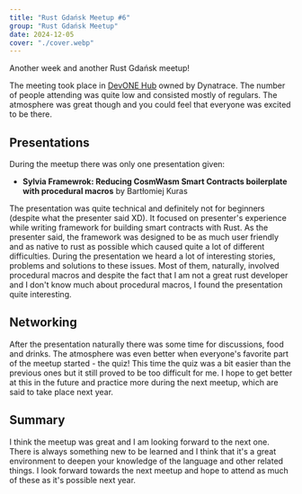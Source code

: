 ```yaml
---
title: "Rust Gdańsk Meetup #6"
group: "Rust Gdańsk Meetup"
date: 2024-12-05
cover: "./cover.webp"
---
```


Another week and another Rust Gdańsk meetup!

The meeting took place in [DevONE Hub](https://devone.com.pl/) owned by Dynatrace. The number of people attending was quite low and consisted mostly of regulars. The atmosphere was great though and you could feel that everyone was excited to be there.

## Presentations

During the meetup there was only one presentation given:

- **Sylvia Framewrok: Reducing CosmWasm Smart Contracts boilerplate with procedural macros** by Bartłomiej Kuras

The presentation was quite technical and definitely not for beginners (despite what the presenter said XD). It focused on presenter's experience while writing framework for building smart contracts with Rust. As the presenter said, the framework was designed to be as much user friendly and as native to rust as possible which caused quite a lot of different difficulties. During the presentation we heard a lot of interesting stories, problems and solutions to these issues. Most of them, naturally, involved procedural macros and despite the fact that I am not a great rust developer and I don't know much about procedural macros, I found the presentation quite interesting.

## Networking

After the presentation naturally there was some time for discussions, food and drinks. The atmosphere was even better when everyone's favorite part of the meetup started - the quiz! This time the quiz was a bit easier than the previous ones but it still proved to be too difficult for me. I hope to get better at this in the future and practice more during the next meetup, which are said to take place next year.

## Summary

I think the meetup was great and I am looking forward to the next one. There is always something new to be learned and I think that it's a great environment to deepen your knowledge of the language and other related things. I look forward towards the next meetup and hope to attend as much of these as it's possible next year.
